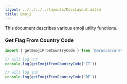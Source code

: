 ```yaml
---
layout: ../../../../layouts/DocsLayout.astro
title: Emoji
---
```


This document describes various emoji utility functions.

### Get Flag From Country Code

```ts
import { getEmojiFromCountryCode } from '@aracna/core'

// will log 🇮🇹
console.log(getEmojiFromCountryCode('IT'))

// will log 🇩🇪
console.log(getEmojiFromCountryCode('DE'))
```
